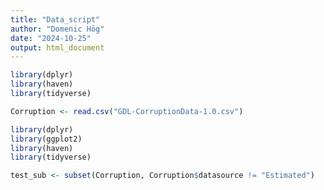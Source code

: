---
title: "Data_script"
author: "Domenic Hög"
date: "2024-10-25"
output: html_document
---


```{r}
library(dplyr)
library(haven)
library(tidyverse)
```


```{r}
Corruption <- read.csv("GDL-CorruptionData-1.0.csv")
```

```{r}
library(dplyr)
library(ggplot2)
library(haven)
library(tidyverse)
```

```{r}
test_sub <- subset(Corruption, Corruption$datasource != "Estimated")
```

